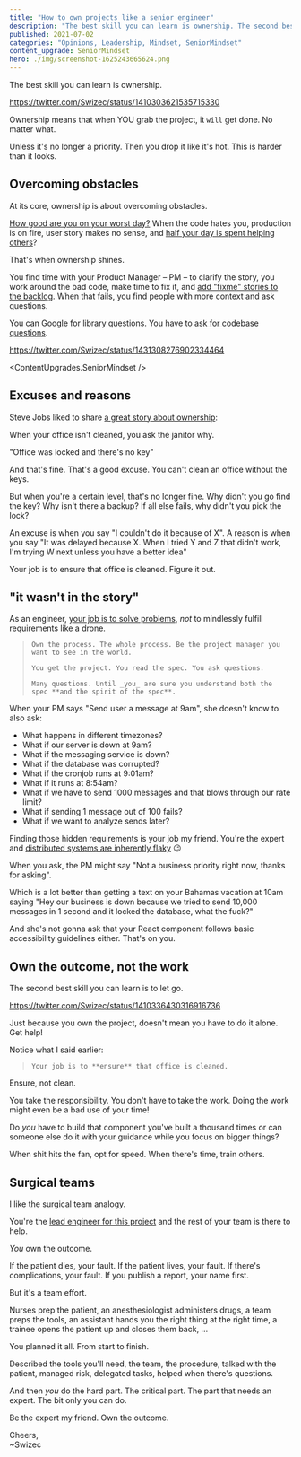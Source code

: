 ```yaml
---
title: "How to own projects like a senior engineer"
description: "The best skill you can learn is ownership. The second best is to let go."
published: 2021-07-02
categories: "Opinions, Leadership, Mindset, SeniorMindset"
content_upgrade: SeniorMindset
hero: ./img/screenshot-1625243665624.png
---
```



The best skill you can learn is ownership.

https://twitter.com/Swizec/status/1410303621535715330

Ownership means that when YOU grab the project, it `will` get done. No matter what.

Unless it's no longer a priority. Then you drop it like it's hot. This is harder than it looks.

## Overcoming obstacles

At its core, ownership is about overcoming obstacles.

[How good are you on your worst day?](https://swizec.com/blog/flow-good-for-programming-not-engineering/) When the code hates you, production is on fire, user story makes no sense, and [half your day is spent helping others](https://swizec.com/blog/why-senior-engineers-get-nothing-done/)?

That's when ownership shines.

You find time with your Product Manager – PM – to clarify the story, you work around the bad code, make time to fix it, and [add "fixme" stories to the backlog](https://swizec.com/blog/reader-question:-when-do-you-fix-tech-debt/). When that fails, you find people with more context and ask questions.

You can Google for library questions. You have to [ask for codebase questions](https://swizec.com/blog/how-to-ask-for-help/).

https://twitter.com/Swizec/status/1431308276902334464

<ContentUpgrades.SeniorMindset />

## Excuses and reasons

Steve Jobs liked to share [a great story about ownership](https://www.inc.com/jeff-haden/steve-jobs-said-1-thing-separates-great-leaders-from-all-rest-and-makes-all-difference-for-success.html):

When your office isn't cleaned, you ask the janitor why.

"Office was locked and there's no key"

And that's fine. That's a good excuse. You can't clean an office without the keys.

But when you're a certain level, that's no longer fine. Why didn't you go find the key? Why isn't there a backup? If all else fails, why didn't you pick the lock?

An excuse is when you say "I couldn't do it because of X". A reason is when you say "It was delayed because X. When I tried Y and Z that didn't work, I'm trying W next unless you have a better idea"

Your job is to ensure that office is cleaned. Figure it out.

## "it wasn't in the story"

As an engineer, [your job is to solve problems](https://swizec.com/blog/what-makes-you-a-senior-software-engineer-anyway/), _not_ to mindlessly fulfill requirements like a drone.

> `Own the process. The whole process. Be the project manager you want to see in the world.`
>
> `You get the project. You read the spec. You ask questions.`
>
> `Many questions. Until _you_ are sure you understand both the spec **and the spirit of the spec**.`

When your PM says "Send user a message at 9am", she doesn't know to also ask:
  
- What happens in different timezones?
- What if our server is down at 9am?
- What if the messaging service is down?
- What if the database was corrupted?
- What if the cronjob runs at 9:01am?
- What if it runs at 8:54am?
- What if we have to send 1000 messages and that blows through our rate limit?
- What if sending 1 message out of 100 fails?
- What if we want to analyze sends later?

Finding those hidden requirements is your job my friend. You're the expert and [distributed systems are inherently flaky](https://serverlesshandbook.dev/robust-backend-design) 😉

When you ask, the PM might say "Not a business priority right now, thanks for asking".

Which is a lot better than getting a text on your Bahamas vacation at 10am saying "Hey our business is down because we tried to send 10,000 messages in 1 second and it locked the database, what the fuck?"

And she's not gonna ask that your React component follows basic accessibility guidelines either. That's on you.

## Own the outcome, not the work

The second best skill you can learn is to let go.

https://twitter.com/Swizec/status/1410336430316916736

Just because you own the project, doesn't mean you have to do it alone. Get help!

Notice what I said earlier:

> `Your job is to **ensure** that office is cleaned.`

Ensure, not clean.

You take the responsibility. You don't have to take the work. Doing the work might even be a bad use of your time!

Do _you_ have to build that component you've built a thousand times or can someone else do it with your guidance while you focus on bigger things?

When shit hits the fan, opt for speed. When there's time, train others.

## Surgical teams

I like the surgical team analogy.

You're the [lead engineer for this project](https://swizec.com/blog/how-to-succeed-as-a-lead-engineer-tactics-and-mindsets-from-practice/) and the rest of your team is there to help.

_You_ own the outcome.

If the patient dies, your fault. If the patient lives, your fault. If there's complications, your fault. If you publish a report, your name first.

But it's a team effort.

Nurses prep the patient, an anesthesiologist administers drugs, a team preps the tools, an assistant hands you the right thing at the right time, a trainee opens the patient up and closes them back, ...

You planned it all. From start to finish.

Described the tools you'll need, the team, the procedure, talked with the patient, managed risk, delegated tasks, helped when there's questions.

And then _you_ do the hard part. The critical part. The part that needs an expert. The bit only you can do.

Be the expert my friend. Own the outcome.

Cheers,<br/>
~Swizec